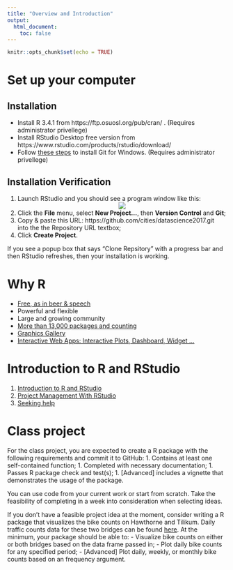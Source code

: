 ```yaml
---
title: "Overview and Introduction"
output: 
  html_document:
    toc: false
---
```


```r
knitr::opts_chunk$set(echo = TRUE)
```

# Set up your computer

## Installation
- Install R 3.4.1 from https://ftp.osuosl.org/pub/cran/ . (Requires administrator privellege)
- Install RStudio Desktop free version from https://www.rstudio.com/products/rstudio/download/
- Follow [these steps](03-git.html#install-git) to install Git for Windows. (Requires administrator privellege)

## Installation Verification 
1. Launch RStudio and you should see a program window like this: <center><img src="http://swcarpentry.github.io/r-novice-gapminder/fig/01-rstudio.png"></center>
1. Click the **File** menu, select **New Project...**, then **Version Control** and **Git**;
1. Copy & paste this URL: https://github.com/cities/datascience2017.git into the the Repository URL textbox; 
1. Click **Create Project**.

If you see a popup box that says "Clone Repsitory" with a progress bar and then RStudio refreshes, then your installation is working.

# Why R

- [Free, as in beer & speech](https://www.r-project.org/about.html)
- Powerful and flexible
- Large and growing community
- [More than 13,000 packages and counting](https://www.rdocumentation.org/trends)
- [Graphics Gallery](http://www.r-graph-gallery.com/)
- [Interactive Web Apps: Interactive Plots, Dashboard, Widget ...](https://shiny.rstudio.com/gallery/)

# Introduction to R and RStudio
1. [Introduction to R and RStudio](http://swcarpentry.github.io/r-novice-gapminder/01-rstudio-intro/)
1. [Project Management With RStudio](http://swcarpentry.github.io/r-novice-gapminder/02-project-intro/)
1. [Seeking help](http://swcarpentry.github.io/r-novice-gapminder/03-seeking-help/)
    
# Class project

For the class project, you are expected to create a R package with the following requirements and commit it to GitHub:
1. Contains at least one self-contained function;
1. Completed with necessary documentation;
1. Passes R package check and test(s);
1. [Advanced] includes a vignette that demonstrates the usage of the package.

You can use code from your current work or start from scratch. Take the feasibility of completing in a week into consideration when selecting ideas.
        
If you don't have a feasible project idea at the moment, consider writing a R package that visualizes the bike counts on Hawthorne and Tilikum. Daily traffic counts data for these two bridges can be found [here](https://github.com/cities/datascience2017/data). At the minimum, your package should be able to:
- Visualize bike counts on either or both bridges based on the data frame passed in;
- Plot daily bike counts for any specified period;
- [Advanced] Plot daily, weekly, or monthly bike counts based on an frequency argument.